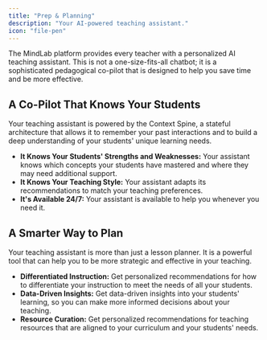 ```yaml
---
title: "Prep & Planning"
description: "Your AI-powered teaching assistant."
icon: "file-pen"
---
```


The MindLab platform provides every teacher with a personalized AI teaching assistant. This is not a one-size-fits-all chatbot; it is a sophisticated pedagogical co-pilot that is designed to help you save time and be more effective.

## A Co-Pilot That Knows Your Students

Your teaching assistant is powered by the Context Spine, a stateful architecture that allows it to remember your past interactions and to build a deep understanding of your students' unique learning needs.

-   **It Knows Your Students' Strengths and Weaknesses:** Your assistant knows which concepts your students have mastered and where they may need additional support.
-   **It Knows Your Teaching Style:** Your assistant adapts its recommendations to match your teaching preferences.
-   **It's Available 24/7:** Your assistant is available to help you whenever you need it.

## A Smarter Way to Plan

Your teaching assistant is more than just a lesson planner. It is a powerful tool that can help you to be more strategic and effective in your teaching.

-   **Differentiated Instruction:** Get personalized recommendations for how to differentiate your instruction to meet the needs of all your students.
-   **Data-Driven Insights:** Get data-driven insights into your students' learning, so you can make more informed decisions about your teaching.
-   **Resource Curation:** Get personalized recommendations for teaching resources that are aligned to your curriculum and your students' needs.